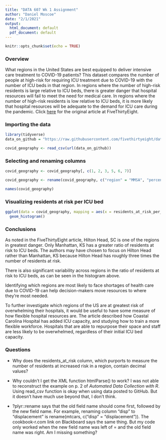 ---
title: "DATA 607 Wk 1 Assignment"
author: "Daniel Moscoe"
date: "2/1/2021"
output:
  html_document: default
  pdf_document: default
---

```{r setup, include=FALSE}
knitr::opts_chunk$set(echo = TRUE)
```

### Overview

What regions in the United States are best equipped to deliver intensive care treatment to COVID-19 patients? This dataset compares the number of people at high-risk for requiring ICU treatment due to COVID-19 with the number of ICU beds in that region. In regions where the number of high-risk residents is large relative to ICU beds, there is greater danger that hospital resources will fail to meet the need for medical care. In regions where the number of high-risk residents is low relative to ICU beds, it is more likely that hospital resources will be adequate to the demand for ICU care during the pandemic. Click [here](https://fivethirtyeight.com/features/how-one-high-risk-community-in-rural-south-carolina-is-bracing-for-covid-19/) for the original article at FiveThirtyEight.

### Importing the data

```{r}
library(tidyverse)
data_on_github = "https://raw.githubusercontent.com/fivethirtyeight/data/master/covid-geography/mmsa-icu-beds.csv"

covid_geography <- read_csv(url(data_on_github))
```

### Selecting and renaming columns

```{r}

covid_geography <- covid_geography[, c(1, 2, 3, 5, 6, 7)]

covid_geography <- rename(covid_geography, c("region" = "MMSA", "percent_residents_at_risk" = "total_percent_at_risk", "residents_at_risk_per_ICU_bed" = "high_risk_per_ICU_bed", "ICU_beds" = "icu_beds", "residents_at_risk" = "total_at_risk"))

names(covid_geography)

```

### Visualizing residents at risk per ICU bed

```{r}
ggplot(data = covid_geography, mapping = aes(x = residents_at_risk_per_ICU_bed)) +
  geom_histogram()
```


### Conclusions

As noted in the FiveThirtyEight article, Hilton Head, SC is one of the regions in greatest danger. Only Manhattan, KS has a greater ratio of residents at risk to ICU beds. The authors may have chosen to focus on Hilton Head rather than Manhattan, KS because Hilton Head has roughly three times the number of residents at risk.

There is also significant variability across regions in the ratio of residents at risk to ICU beds, as can be seen in the histogram above.

Identifying which regions are most likely to face shortages of health care due to COVID-19 can help decision-makers move resources to where they're most needed.

To further investigate which regions of the US are at greatest risk of overwhelming their hospitals, it would be useful to have some measure of how flexible hospital resources are. The article described how Coastal Carolina Hospital has added ICU capacity, and studying how to train a more flexible workforce. Hospitals that are able to repurpose their space and staff are less likely to be overwhelmed, regardless of their initial ICU bed capacity.

### Questions

* Why does the residents_at_risk column, which purports to measure the number of residents at increased risk in a region, contain decimal values?

* Why couldn't I get the XML function htmlParse() to work? I was not able to reconstruct the example on p. 2 of _Automated Data Collection with R_. Using read_csv function is okay when using data posted to GitHub. But it doesn't have much use beyond that, I don't think.

* ?plyr::rename says that the old field name should come first, followed by the new field name. For example, renaming column "disp" to "displacement" is rename(mtcars, c("disp" = "displacement")). The cookbook-r.com link on Blackboard says the same thing. But my code only worked when the new field name was left of = and the old field name was right. Am I missing something?